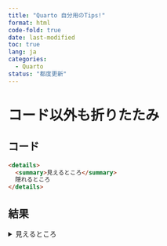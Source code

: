 ```yaml
---
title: "Quarto 自分用のTips!"
format: html
code-fold: true
date: last-modified
toc: true
lang: ja
categories:
  - Quarto
status: "都度更新"
---
```


# コード以外も折りたたみ

## コード 

```html
<details>
  <summary>見えるところ</summary>
  隠れるところ
</details>
```

## 結果

<details>
  <summary>見えるところ</summary>
  隠れるところ
</details>

